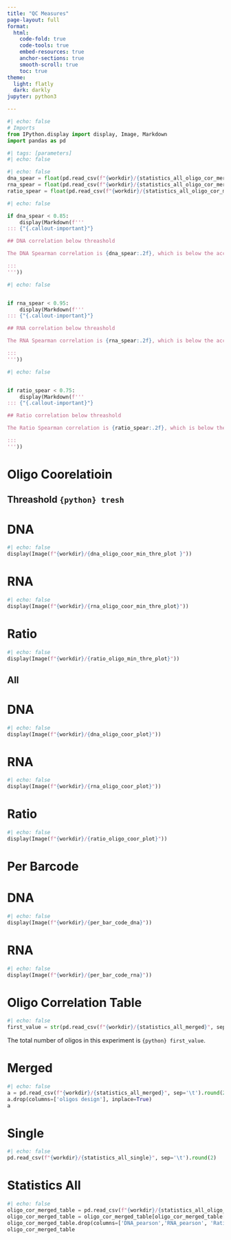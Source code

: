 ```yaml
---
title: "QC Measures"
page-layout: full
format:
  html:
    code-fold: true
    code-tools: true
    embed-resources: true
    anchor-sections: true
    smooth-scroll: true
    toc: true
theme:
  light: flatly
  dark: darkly
jupyter: python3

---
```



```python
#| echo: false
# Imports
from IPython.display import display, Image, Markdown
import pandas as pd
```

```python
#| tags: [parameters]
#| echo: false
```


```python
#| echo: false
dna_spear = float(pd.read_csv(f"{workdir}/{statistics_all_oligo_cor_merged}", sep='\t')['DNA_spearman'].iloc[0])
rna_spear = float(pd.read_csv(f"{workdir}/{statistics_all_oligo_cor_merged}", sep='\t')['RNA_spearman'].iloc[0])
ratio_spear = float(pd.read_csv(f"{workdir}/{statistics_all_oligo_cor_merged}", sep='\t')['Ratio_spearman'].iloc[0])
```

```python
#| echo: false

if dna_spear < 0.85:
    display(Markdown(f'''
::: {"{.callout-important}"}

## DNA correlation below threashold

The DNA Spearman correlation is {dna_spear:.2f}, which is below the acceptable threshold of 0.85. 

:::
'''))

```


```python
#| echo: false


if rna_spear < 0.95:
    display(Markdown(f'''
::: {"{.callout-important}"}

## RNA correlation below threashold

The RNA Spearman correlation is {rna_spear:.2f}, which is below the acceptable threshold of 0.95. 

:::
'''))

```

```python
#| echo: false


if ratio_spear < 0.75:
    display(Markdown(f'''
::: {"{.callout-important}"}

## Ratio correlation below threashold

The Ratio Spearman correlation is {ratio_spear:.2f}, which is below the acceptable threshold of 0.75. 

:::
'''))

```



# Oligo Coorelatioin
::: {.panel-tabset}

## Threashold `{python} tresh`
# DNA
```python
#| echo: false
display(Image(f"{workdir}/{dna_oligo_coor_min_thre_plot }"))
```

# RNA
```python
#| echo: false
display(Image(f"{workdir}/{rna_oligo_coor_min_thre_plot}"))
```

# Ratio
```python
#| echo: false
display(Image(f"{workdir}/{ratio_oligo_min_thre_plot}"))
```


## All
# DNA
```python
#| echo: false
display(Image(f"{workdir}/{dna_oligo_coor_plot}"))
```

# RNA
```python
#| echo: false
display(Image(f"{workdir}/{rna_oligo_coor_plot}"))
```

# Ratio
```python
#| echo: false
display(Image(f"{workdir}/{ratio_oligo_coor_plot}"))
```
:::

# Per Barcode 

::: {.panel-tabset}
# DNA
```python
#| echo: false
display(Image(f"{workdir}/{per_bar_code_dna}")) 
```

# RNA
```python
#| echo: false
display(Image(f"{workdir}/{per_bar_code_rna}")) 
```

:::

# Oligo Correlation Table
```python
#| echo: false
first_value = str(pd.read_csv(f"{workdir}/{statistics_all_merged}", sep='\t')['oligos design'].iloc[0])
```
The total number of oligos in this experiment is `{python} first_value`.

::: {.panel-tabset}

# Merged
```python
#| echo: false
a = pd.read_csv(f"{workdir}/{statistics_all_merged}", sep='\t').round(2)
a.drop(columns=['oligos design'], inplace=True)
a
```

# Single
```python
#| echo: false
pd.read_csv(f"{workdir}/{statistics_all_single}", sep='\t').round(2)
```

:::


# Statistics All
```python
#| echo: false
oligo_cor_merged_table = pd.read_csv(f"{workdir}/{statistics_all_oligo_cor_merged}", sep='\t').round(2)
oligo_cor_merged_table = oligo_cor_merged_table[oligo_cor_merged_table[oligo_cor_merged_table.columns[-1]] == False]
oligo_cor_merged_table.drop(columns=['DNA_pearson','RNA_pearson', 'Ratio_pearson'], inplace=True)
oligo_cor_merged_table
```


